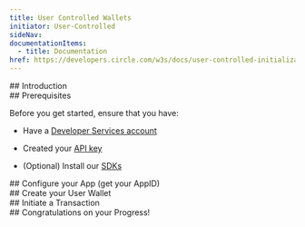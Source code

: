 ```yaml
---
title: User Controlled Wallets
initiator: User-Controlled
sideNav:
documentationItems:
  - title: Documentation
href: https://developers.circle.com/w3s/docs/user-controlled-initialization-and-wallet-creation-quickstart?_gl=1*14dxsxh*_gcl_au*MTE0MTM3NDQ5NC4xNzEwMzM0MDU0*_ga*MTI2NTAzNzIyMy4xNzEwMzM0MDU0*_ga_GJDVPCQNRV*MTcxMDMzNDA1NC4xLjEuMTcxMDMzNDA4NC4zMC4wLjA.
---
```



<Section>
  ## Introduction

  <Introduction />
</Section>

<Section>
  ## Prerequisites

Before you get started, ensure that you have:

- Have a
  [Developer Services account](/get-started#create-a-developer-services-account)
- Created your [API key](/get-started#create-your-api-key)
- (Optional) Install our [SDKs](/w3s/web3-services-sdks)

  <Prerequisites />

</Section>

<Section>
  ## Configure your App (get your AppID)

  <ConfigureApp />
</Section>

<Section>
  ## Create your User Wallet

  <CreateUserWallet />
</Section>

<Section>
  ## Initiate a Transaction

  <InitiateTransaction />
</Section>

<Section>
  ## Congratulations on your Progress!

  <NextSteps />
</Section>
